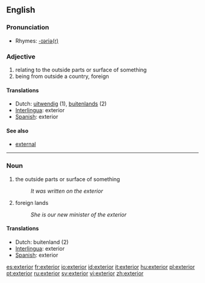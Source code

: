 ==English==

===Pronunciation===
*Rhymes: [[Rhymes:English:-ɪəriə(r)|-ɪəriə(r)]]

=== Adjective ===
# relating to the outside parts or surface of something
# being from outside a country, foreign

==== Translations ====
*Dutch: [[uitwendig]] (1), [[buitenlands]] (2)
*[[Interlingua]]: exterior
*[[Spanish]]: exterior

==== See also ====
*[[external]]

----

=== Noun ===
# the outside parts or surface of something
#:''It was written on the exterior''
# foreign lands
#:''She is our new minister of the exterior''

==== Translations ====
*Dutch: buitenland {{n}} (2)
*[[Interlingua]]: exterior
*[[Spanish]]: exterior

[[es:exterior]]
[[fr:exterior]]
[[io:exterior]]
[[id:exterior]]
[[it:exterior]]
[[hu:exterior]]
[[pl:exterior]]
[[pt:exterior]]
[[ru:exterior]]
[[sv:exterior]]
[[vi:exterior]]
[[zh:exterior]]